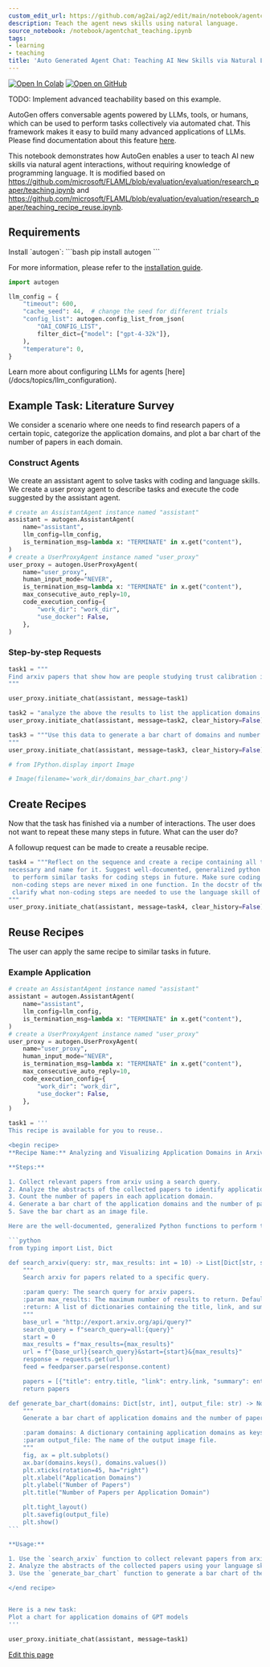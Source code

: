 ```yaml
---
custom_edit_url: https://github.com/ag2ai/ag2/edit/main/notebook/agentchat_teaching.ipynb
description: Teach the agent news skills using natural language.
source_notebook: /notebook/agentchat_teaching.ipynb
tags:
- learning
- teaching
title: 'Auto Generated Agent Chat: Teaching AI New Skills via Natural Language Interaction'
---
```


<a href="https://colab.research.google.com/github/ag2ai/ag2/blob/main/notebook/agentchat_teaching.ipynb" class="colab-badge" target="_blank"><img noZoom src="https://colab.research.google.com/assets/colab-badge.svg" alt="Open In Colab" /></a>
<a href="https://github.com/ag2ai/ag2/blob/main/notebook/agentchat_teaching.ipynb" class="github-badge" target="_blank"><img noZoom src="https://img.shields.io/badge/Open%20on%20GitHub-grey?logo=github" alt="Open on GitHub" /></a>




TODO: Implement advanced teachability based on this example.

AutoGen offers conversable agents powered by LLMs, tools, or humans,
which can be used to perform tasks collectively via automated chat. This
framework makes it easy to build many advanced applications of LLMs.
Please find documentation about this feature
[here](https://docs.ag2.ai/docs/Use-Cases/agent_chat).

This notebook demonstrates how AutoGen enables a user to teach AI new
skills via natural agent interactions, without requiring knowledge of
programming language. It is modified based on
https://github.com/microsoft/FLAML/blob/evaluation/evaluation/research_paper/teaching.ipynb
and
https://github.com/microsoft/FLAML/blob/evaluation/evaluation/research_paper/teaching_recipe_reuse.ipynb.

## Requirements


<div class="info Requirements">
<Info>
Install `autogen`:
```bash
pip install autogen
```

For more information, please refer to the [installation guide](/docs/user-guide/basic-concepts/installing-ag2).
</Info>
</div>


```python
import autogen

llm_config = {
    "timeout": 600,
    "cache_seed": 44,  # change the seed for different trials
    "config_list": autogen.config_list_from_json(
        "OAI_CONFIG_LIST",
        filter_dict={"model": ["gpt-4-32k"]},
    ),
    "temperature": 0,
}
```


<div class="tip">
<Tip>
Learn more about configuring LLMs for agents [here](/docs/topics/llm_configuration).
</Tip>
</div>


## Example Task: Literature Survey

We consider a scenario where one needs to find research papers of a
certain topic, categorize the application domains, and plot a bar chart
of the number of papers in each domain.

### Construct Agents

We create an assistant agent to solve tasks with coding and language
skills. We create a user proxy agent to describe tasks and execute the
code suggested by the assistant agent.

```python
# create an AssistantAgent instance named "assistant"
assistant = autogen.AssistantAgent(
    name="assistant",
    llm_config=llm_config,
    is_termination_msg=lambda x: "TERMINATE" in x.get("content"),
)
# create a UserProxyAgent instance named "user_proxy"
user_proxy = autogen.UserProxyAgent(
    name="user_proxy",
    human_input_mode="NEVER",
    is_termination_msg=lambda x: "TERMINATE" in x.get("content"),
    max_consecutive_auto_reply=10,
    code_execution_config={
        "work_dir": "work_dir",
        "use_docker": False,
    },
)
```

### Step-by-step Requests

```python
task1 = """
Find arxiv papers that show how are people studying trust calibration in AI based systems
"""

user_proxy.initiate_chat(assistant, message=task1)
```


```python
task2 = "analyze the above the results to list the application domains studied by these papers "
user_proxy.initiate_chat(assistant, message=task2, clear_history=False)
```


```python
task3 = """Use this data to generate a bar chart of domains and number of papers in that domain and save to a file
"""
user_proxy.initiate_chat(assistant, message=task3, clear_history=False)
```


```python
# from IPython.display import Image

# Image(filename='work_dir/domains_bar_chart.png')
```

## Create Recipes

Now that the task has finished via a number of interactions. The user
does not want to repeat these many steps in future. What can the user
do?

A followup request can be made to create a reusable recipe.

```python
task4 = """Reflect on the sequence and create a recipe containing all the steps
necessary and name for it. Suggest well-documented, generalized python function(s)
 to perform similar tasks for coding steps in future. Make sure coding steps and
 non-coding steps are never mixed in one function. In the docstr of the function(s),
 clarify what non-coding steps are needed to use the language skill of the assistant.
"""
user_proxy.initiate_chat(assistant, message=task4, clear_history=False)
```

## Reuse Recipes

The user can apply the same recipe to similar tasks in future.

### Example Application

````python
# create an AssistantAgent instance named "assistant"
assistant = autogen.AssistantAgent(
    name="assistant",
    llm_config=llm_config,
    is_termination_msg=lambda x: "TERMINATE" in x.get("content"),
)
# create a UserProxyAgent instance named "user_proxy"
user_proxy = autogen.UserProxyAgent(
    name="user_proxy",
    human_input_mode="NEVER",
    is_termination_msg=lambda x: "TERMINATE" in x.get("content"),
    max_consecutive_auto_reply=10,
    code_execution_config={
        "work_dir": "work_dir",
        "use_docker": False,
    },
)

task1 = '''
This recipe is available for you to reuse..

<begin recipe>
**Recipe Name:** Analyzing and Visualizing Application Domains in Arxiv Papers

**Steps:**

1. Collect relevant papers from arxiv using a search query.
2. Analyze the abstracts of the collected papers to identify application domains.
3. Count the number of papers in each application domain.
4. Generate a bar chart of the application domains and the number of papers in each domain.
5. Save the bar chart as an image file.

Here are the well-documented, generalized Python functions to perform the coding steps in the future:

```python
from typing import List, Dict

def search_arxiv(query: str, max_results: int = 10) -> List[Dict[str, str]]:
    """
    Search arxiv for papers related to a specific query.

    :param query: The search query for arxiv papers.
    :param max_results: The maximum number of results to return. Default is 10.
    :return: A list of dictionaries containing the title, link, and summary of each paper.
    """
    base_url = "http://export.arxiv.org/api/query?"
    search_query = f"search_query=all:{query}"
    start = 0
    max_results = f"max_results={max_results}"
    url = f"{base_url}{search_query}&start={start}&{max_results}"
    response = requests.get(url)
    feed = feedparser.parse(response.content)

    papers = [{"title": entry.title, "link": entry.link, "summary": entry.summary} for entry in feed.entries]
    return papers

def generate_bar_chart(domains: Dict[str, int], output_file: str) -> None:
    """
    Generate a bar chart of application domains and the number of papers in each domain, and save it as an image file.

    :param domains: A dictionary containing application domains as keys and the number of papers as values.
    :param output_file: The name of the output image file.
    """
    fig, ax = plt.subplots()
    ax.bar(domains.keys(), domains.values())
    plt.xticks(rotation=45, ha="right")
    plt.xlabel("Application Domains")
    plt.ylabel("Number of Papers")
    plt.title("Number of Papers per Application Domain")

    plt.tight_layout()
    plt.savefig(output_file)
    plt.show()
```

**Usage:**

1. Use the `search_arxiv` function to collect relevant papers from arxiv using a search query.
2. Analyze the abstracts of the collected papers using your language skills to identify application domains and count the number of papers in each domain.
3. Use the `generate_bar_chart` function to generate a bar chart of the application domains and the number of papers in each domain, and save it as an image file.

</end recipe>


Here is a new task:
Plot a chart for application domains of GPT models
'''

user_proxy.initiate_chat(assistant, message=task1)
````

<div className="edit-url-container">
    <a className="edit-url" href="https://github.com/ag2ai/ag2/edit/main/notebook/agentchat_teaching.ipynb" target='_blank'><Icon icon="pen" iconType="solid" size="13px"/> Edit this page</a>
</div>
